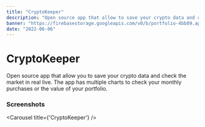 ```yaml
---
title: "CryptoKeeper"
description: "Open source app that allow to save your crypto data and check the market in real live."
banner: "https://firebasestorage.googleapis.com/v0/b/portfolio-4bb89.appspot.com/o/banners%2Fcrypto.png?alt=media&token=fbf3ba1a-5fbe-4ea3-af75-cc48effb0d3a"
date: "2022-06-06"
---
```


# CryptoKeeper

Open source app that allow you to save your crypto data and check the market in real live. 
The app has multiple charts to check your monthly purchases or the value of your portfolio.

### Screenshots

<Carousel title={'CryptoKeeper'} />
